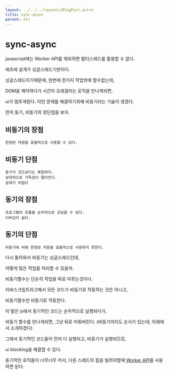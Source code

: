 ```yaml
---
layout: ../../../layouts/BlogPost.astro
title: sync-async
parent: etc
---
```


# sync-async

javascript에는 Worker API를 제외하면 멀티스레드를 활용할 수 없다.

애초에 설계가 싱글스레드기반이다.

싱글스레드이기때문에, 한번에 한가지 작업밖에 할수없는데,

DOM을 제어하다가 시간이 오래걸리는 로직을 만나게되면,

ui가 멈추게된다. 이런 문제를 해결하기위해 비동기라는 기술이 생겼다.

먼저 동기, 비동기의 장단점을 보자.

## 비동기의 장점

```
한정된 자원을 효율적으로 사용할 수 있다.
```

## 비동기 단점

```
동기식 코드보다는 복잡하다.
상대적으로 가독성이 떨어진다.
설계가 어렵다
```

## 동기의 장점

```
프로그램의 흐름을 순차적으로 코딩할 수 있다.
디버깅이 쉽다.
```

## 동기의 단점

```
비동기에 비해 한정된 자원을 효율적으로 사용하지 못한다.
```

다시 돌아와서 비동기는 싱글스레드인데,

어떻게 많은 작업을 처리할 수 있을까.

비동기함수는 단순히 작업을 뒤로 미루는것이다.

자바스크립트라고해서 모든 코드가 비동기로 작동하는 것은 아니고,

비동기함수만 비동기로 작동한다.

이 말은 js에서 동기적인 코드는 순차적으로 실행되다가,

비동기 함수를 만나게되면, 그냥 뒤로 미뤄버린다. \(비동기끼리도 순서가 있는데, 아래에서 소개하겠다\)

그래서 동기적인 코드들이 먼저 다 실행되고, 비동기가 실행되므로,

ui blocking을 해결할 수 있다.

동기적인 로직들이 너무너무 커서, 다른 스레드의 힘을 빌려야할때 [Worker API](../javascript/api/worker-api)를 사용하면 된다.

